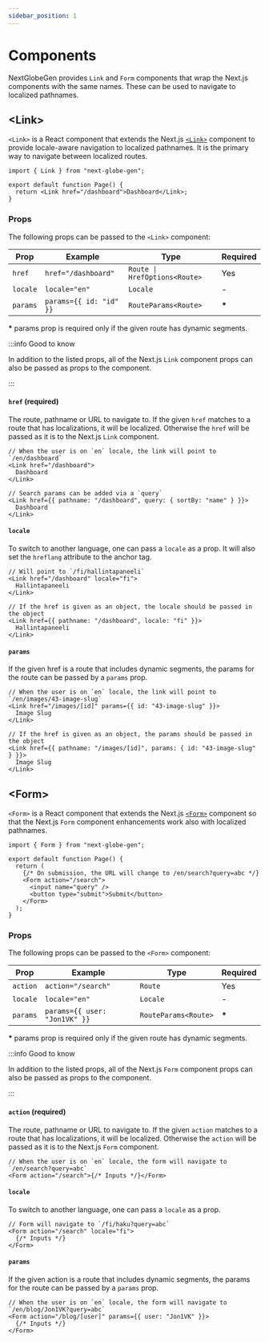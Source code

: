 ```yaml
---
sidebar_position: 1
---
```


# Components

NextGlobeGen provides `Link` and `Form` components that wrap the Next.js components with the same names. These can be used to navigate to localized pathnames.

## \<Link>

`<Link>` is a React component that extends the Next.js [`<Link>`](https://nextjs.org/docs/app/api-reference/components/link) component to provide locale-aware navigation to localized pathnames. It is the primary way to navigate between localized routes.

```tsx
import { Link } from "next-globe-gen";

export default function Page() {
  return <Link href="/dashboard">Dashboard</Link>;
}
```

### Props

The following props can be passed to the `<Link>` component:

| Prop     | Example                 | Type                          | Required |
| -------- | ----------------------- | ----------------------------- | -------- |
| `href`   | `href="/dashboard"`     | `Route \| HrefOptions<Route>` | Yes      |
| `locale` | `locale="en"`           | `Locale`                      | -        |
| `params` | `params={{ id: "id" }}` | `RouteParams<Route>`          | **\***   |

**\*** params prop is required only if the given route has dynamic segments.

:::info Good to know

In addition to the listed props, all of the Next.js `Link` component props can also be passed as props to the component.

:::

#### `href` (required)

The route, pathname or URL to navigate to. If the given `href` matches to a route that has localizations, it will be localized. Otherwise the `href` will be passed as it is to the Next.js `Link` component.

```tsx title="Using href prop"
// When the user is on `en` locale, the link will point to `/en/dashboard`
<Link href="/dashboard">
  Dashboard
</Link>

// Search params can be added via a `query`
<Link href={{ pathname: "/dashboard", query: { sortBy: "name" } }}>
  Dashboard
</Link>
```

#### `locale`

To switch to another language, one can pass a `locale` as a prop. It will also set the `hreflang` attribute to the anchor tag.

```tsx title="Using locale prop"
// Will point to `/fi/hallintapaneeli`
<Link href="/dashboard" locale="fi">
  Hallintapaneeli
</Link>

// If the href is given as an object, the locale should be passed in the object
<Link href={{ pathname: "/dashboard", locale: "fi" }}>
  Hallintapaneeli
</Link>
```

#### `params`

If the given href is a route that includes dynamic segments, the params for the route can be passed by a `params` prop.

```tsx title="Using params prop"
// When the user is on `en` locale, the link will point to `/en/images/43-image-slug`
<Link href="/images/[id]" params={{ id: "43-image-slug" }}>
  Image Slug
</Link>

// If the href is given as an object, the params should be passed in the object
<Link href={{ pathname: "/images/[id]", params: { id: "43-image-slug" } }}>
  Image Slug
</Link>
```

## \<Form>

`<Form>` is a React component that extends the Next.js [`<Form>`](https://nextjs.org/docs/app/api-reference/components/form) component so that the Next.js `Form` component enhancements work also with localized pathnames.

```tsx
import { Form } from "next-globe-gen";

export default function Page() {
  return (
    {/* On submission, the URL will change to /en/search?query=abc */}
    <Form action="/search">
      <input name="query" />
      <button type="submit">Submit</button>
    </Form>
  );
}
```

### Props

The following props can be passed to the `<Form>` component:

| Prop     | Example                       | Type                 | Required |
| -------- | ----------------------------- | -------------------- | -------- |
| `action` | `action="/search"`            | `Route`              | Yes      |
| `locale` | `locale="en"`                 | `Locale`             | -        |
| `params` | `params={{ user: "Jon1VK" }}` | `RouteParams<Route>` | **\***   |

**\*** params prop is required only if the given route has dynamic segments.

:::info Good to know

In addition to the listed props, all of the Next.js `Form` component props can also be passed as props to the component.

:::

#### `action` (required)

The route, pathname or URL to navigate to. If the given `action` matches to a route that has localizations, it will be localized. Otherwise the `action` will be passed as it is to the Next.js `Form` component.

```tsx title="Using action prop"
// When the user is on `en` locale, the form will navigate to `/en/search?query=abc`
<Form action="/search">{/* Inputs */}</Form>
```

#### `locale`

To switch to another language, one can pass a `locale` as a prop.

```tsx title="Using locale prop"
// Form will navigate to `/fi/haku?query=abc`
<Form action="/search" locale="fi">
  {/* Inputs */}
</Form>
```

#### `params`

If the given action is a route that includes dynamic segments, the params for the route can be passed by a `params` prop.

```tsx title="Using params prop"
// When the user is on `en` locale, the form will navigate to `/en/blog/Jon1VK?query=abc`
<Form action="/blog/[user]" params={{ user: "Jon1VK" }}>
  {/* Inputs */}
</Form>
```
